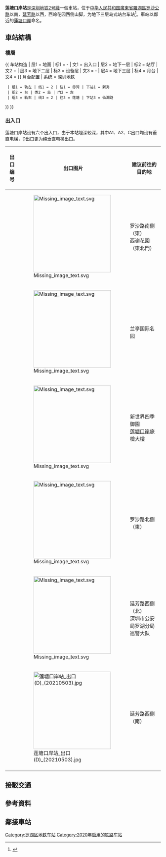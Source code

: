 {{noteTA
|G1=Transport
}}
{{Infobox station
|name = 蓮塘口岸 
|image =Liantang_Checkpoint_Station1.jpg
|caption =  
|eng_name = Liantang Checkpoint
|livery = #95D0D0
|namecolour = black
|country = {{PRC}}
|borough = [[廣東省|廣東省]][[深圳市|深圳市]][[羅湖區|羅湖區]]
|address = [[罗沙公路|罗沙公路]]以南及[[延芳路|延芳路]]以西
|coordinates= {{coord|22.555650|114.150165|display=inline,title}}
|colour = 
|line = {{深圳地鐵|2|sl}}
|platform = 1个[[岛式月台|岛式月台]]
|exits = 6個
|hours = 06:05-00:05（工作日）<br/>06:12-00:05（休息日）<br/>06:12-01:05（节假日）
|station_hours = 
|opened =2020年10月28日
|services= {{Adjacent stations|system=Shenzhen Metro |line1=2|left1=新秀|type1=|right1=仙湖路}}
|structure = [[地下車站|地下車站]]|
|platformtype = [[島式月台|島式月台]]
|route_map = {{Routemap|inline=yes|map=
utSTRf\utSTRg~~ ~~{{RoutemapRoute|Licon=U|{{站|仙湖路}}}}
utSTR+BSl\utSTR+BSr
utSTR+BSl\utSTR+BSr
utSTR+tc2\utABZg3
utABZg+1\utSTR+tc4
utSTRf\utSTRg~~ ~~{{RoutemapRoute|Licon=D|{{站|新秀}}}}
}}
}}
'''莲塘口岸站'''是[[深圳地铁|深圳地铁]][[深圳地铁2号线|2号綫]]一個車站，位于[[中华人民共和国|中华人民共和国]][[广东省|廣東省]][[罗湖区|羅湖區]][[罗沙公路|罗沙公路]]以南，[[延芳路|延芳路]]以西，西岭花园西侧山脚，为地下三层岛式站台车站<ref>{{Cite web |url=http://www.szmc.net/page/plan/build.html?code=138242 |title=2号线三期站点介绍---szmc |access-date=2016-08-20 |archive-date=2019-02-22 |archive-url=https://web.archive.org/web/20190222120017/http://www.szmc.net/page/plan/build.html?code=138242 |dead-url=yes }}</ref>。車站以鄰近的[[蓮塘口岸|蓮塘口岸]]命名。

==車站結構==
===樓層===
{{ 车站构造
| 层1 = 地面 | 标1 = -
| 文1 = 出入口
| 层2 = 地下一层 | 标2 = 站厅
| 文2 = {{spml|售票机|客服中心}}
| 层3 = 地下二层 | 标3 = 设备层
| 文3 = -
| 层4 = 地下三层 | 标4 = 月台
| 文4 = {{ 月台配置 | 系统 = 深圳地铁
  | 组1 = 轨左 | 线1 = 2 | 往1 = 赤湾 | 下站1 = 新秀
  | 组2 = 台 | 类2 = 岛 | 门2 = 左
  | 组3 = 轨右 | 线3 = 2 | 往3 = 莲塘 | 下站3 = 仙湖路
}}
}}

===出入口===
莲塘口岸站设有六个出入口，由于本站埋深较深，其中A1、A2、C出口均设有垂直电梯，D出口更为纯垂直电梯出口。
{| class="wikitable"
! 出口编号
! 出口图片
! 建议前往的目的地
|-
| {{港鐵出口|A|1|附=盲升}}
| [[File:Missing_image_text.svg|250px]] 
| 罗沙路南侧（東）<br>西嶺花園（東北門）
|-
| {{港鐵出口|A|2|附=盲升}}
| [[File:Missing_image_text.svg|250px]] 
| 兰亭国际名园
|-
| {{港鐵出口|A|3|附=盲扶}}
| [[File:Missing_image_text.svg|250px]] 
| 新世界四季御園<br>[[莲塘口岸|莲塘口岸]]旅檢大樓
|-
| {{港鐵出口|B|附=盲}}
| [[File:Missing_image_text.svg|250px]] 
| 罗沙路北侧（東）
|-
| {{港鐵出口|C|附=盲升}}
| [[File:Missing_image_text.svg|250px]] 
| 延芳路西侧（北）<br>深圳市公安局罗湖分局巡警大队
|-
| {{港鐵出口|D|附=升}}
| [[File:莲塘口岸站_出口(D)_(20210503).jpg|250px]] 
| 延芳路西侧（南）
|-
| colspan="3" bgcolor="#EEEEEE" |{{港鐵出口|註=盲升扶}}
|}

==接駁交通==
{{深圳公交巴士列表|车站名=蓮塘口岸①|27|57|69|85|308|381|M205|M348|M364|M437|M526}}
{{深圳公交巴士列表|车站名=蓮塘口岸②|M199|111|113|220|B621|M102|M133|M182|M191|M205|M468|M555|N14}}

==參考資料==
{{Reflist}}

==鄰接車站==
{{深圳地鐵2號線車站}}

{{深圳地鐵車站列表||SZM_future}}
[[Category:罗湖区地铁车站|Category:罗湖区地铁车站]]
[[Category:2020年启用的铁路车站|Category:2020年启用的铁路车站]]